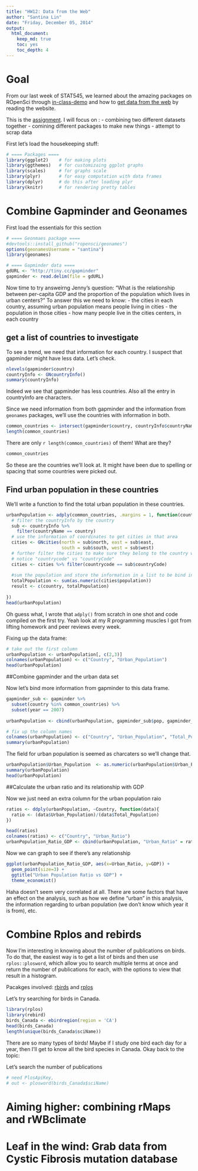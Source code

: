 ```yaml
---
title: "HW12: Data from the Web"
author: "Santina Lin"
date: "Friday, December 05, 2014"
output:
  html_document:
    keep_md: true
    toc: yes
    toc_depth: 4 
---
```


# Goal
From our last week of STAT545, we learned about the amazing packages on ROpenSci through [in-class-demo](http://stat545-ubc.github.io/webdata02_activity.html) and how to [get data from the web](http://stat545-ubc.github.io/webdata03_activity.html) by reading the website. 

This is the [assignment](http://stat545-ubc.github.io/hw12_data-from-web). I will focus on : 
- combining two different datasets together
- comining different packages to make new things
- attempt to scrap data 


First let's load the housekeeping stuff: 
```r
# ==== Packages ====
library(ggplot2)    # for making plots
library(ggthemes)   # for customizaing ggplot graphs 
library(scales)     # for graphs scale
library(plyr)       # for easy computation with data frames
library(dplyr)      # do this after loading plyr
library(knitr)      # for rendering pretty tables
```

# Combine Gapminder and Geonames

First load the essentials for this section 

```r
# ==== Geonmaes package ====
#devtools::install_github("ropensci/geonames") 
options(geonamesUsername = "santina")
library(geonames)

# ==== Gapminder data ====
gdURL <- "http://tiny.cc/gapminder"
gapminder <- read.delim(file = gdURL) 
```

Now time to try answeirng Jenny's question: "What is the relationship between per-capita GDP and the proportion of the population which lives in urban centers?"
To answer this we need to know:
- the cities in each country, assuming urban population means people living in cities
- the population in those cities
- how many people live in the cities centers, in each country

## get a list of countries to investigate
To see a trend, we need that information for each country. I suspect that gapminder might have less data. Let's check. 
```r
nlevels(gapminder$country)
countryInfo <- GNcountryInfo()
summary(countryInfo)
```
Indeed we see that gapminder has less countries. Also all the entry in countryInfo are characters.

Since we need information from both gapminder and the information from `geonames` packages, we'll use the countries with information in both. 

```r
common_countries <- intersect(gapminder$country, countryInfo$countryName)
length(common_countries)
```
There are only `r length(common_countries)` of them! What are they? 
```r
common_countries
```
So these are the countries we'll look at. It might have been due to spelling or spacing that some countries were picked out. 

## Find urban population in these countries 

We'll write a function to find the total urban population in these countries. 
```r

urbanPopulation <- adply(common_countries, .margins = 1, function(country){
  # filter the countryInfo by the country
  sub <- countryInfo %>%
    filter(countryName == country)
  # use the information of coordinates to get cities in that area
  cities <- GNcities(north = sub$north, east = sub$east, 
                     south = sub$south, west = sub$west)
  # further filter the cities to make sure they belong to the country we're looking at
  # notice "countrycode" vs "countryCode"
  cities <- cities %>% filter(countrycode == sub$countryCode) 
  
  #sum the population and store the information in a list to be bind into a dataframe
  totalPopulation <- sum(as.numeric(cities$population))
  result <- c(country, totalPopulation)
  
}) 
head(urbanPopulation)

```
Oh guess what, I wrote that `adply()` from scratch in one shot and code compiled on the first try. Yeah look at my R programming muscles I got from lifting homework and peer reviews every week. 

Fixing up the data frame: 
```r
# take out the first column 
urbanPopulation <- urbanPopulation[, c(2,3)]
colnames(urbanPopulation) <- c("Country", "Urban_Population")
head(urbanPopulation)
```

##Combine gapminder and the urban data set

Now let's bind more information from gapminder to this data frame. 
```r
gapminder_sub <- gapminder %>% 
  subset(country %in% common_countries) %>%
  subset(year == 2007)
  
urbanPopulation <- cbind(urbanPopulation, gapminder_sub$pop, gapminder_sub$gdpPercap)

# fix up the column names 
colnames(urbanPopulation) <- c("Country", "Urban_Population", "Total_Population", "GDP")
summary(urbanPopulation)
```
The field for urban population is seemed as charcaters so we'll change that. 

```r
urbanPopulation$Urban_Population  <- as.numeric(urbanPopulation$Urban_Population)
summary(urbanPopulation)
head(urbanPopulation)
```

##Calculate the urban ratio and its relationship with GDP

Now we just need an extra column for the urban population raio 
```r
ratios <- ddply(urbanPopulation, ~Country, function(data){
  ratio <- (data$Urban_Population)/(data$Total_Population)
})

head(ratios)
colnames(ratios) <- c("Country", "Urban_Ratio")
urbanPopulation_Ratio_GDP <- cbind(urbanPopulation, "Urban_Ratio" = ratios$Urban_Ratio)
```

Now we can graph to see if there's any relationship

```r
ggplot(urbanPopulation_Ratio_GDP, aes(x=Urban_Ratio, y=GDP)) + 
  geom_point(size=3) +
  ggtitle("Urban Population Ratio vs GDP") + 
  theme_economist()
```
Haha doesn't seem very correlated at all. There are some factors that have an effect on the analysis, such as how we define "urban" in this analysis, the information regarding to urban population (we don't know which year it is from), etc. 


# Combine Rplos and rebirds 
Now I'm interesting in knowing about the number of publications on birds. To do that, the easiest way is to get a list of birds and then use `rplos::plosword`, which allow you to search multiple terms at once and return the number of publications for each, with the options to view that result in a histogram. 

Pacakges involved: [rbirds](https://github.com/ropensci/rebird) and [rplos](https://github.com/ropensci/rplos)

Let's try searching for birds in Canada. 
```r
library(rplos)
library(rebird)
birds_Canada <- ebirdregion(region = 'CA')
head(birds_Canada)
length(unique(birds_Canada$sciName))
```
There are so many types of birds!  Maybe if I study one bird each day for a year, then I'll get to know all the bird species in Canada. Okay back to the topic: 

Let's search the number of publications

```r
# need PlosApiKey, 
# out <- plosword(birds_Canada$sciName)
```

# Aiming higher: combining rMaps and rWBclimate 
# Leaf in the wind: Grab data from Cystic Fibrosis mutation database 
